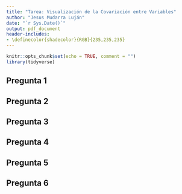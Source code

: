 ```yaml
---
title: "Tarea: Visualización de la Covariación entre Variables"
author: "Jesus Mudarra Luján"
date: "`r Sys.Date()`"
output: pdf_document
header-includes:
- \definecolor{shadecolor}{RGB}{235,235,235}
---
```


```r
knitr::opts_chunk$set(echo = TRUE, comment = "")
library(tidyverse)
```

## Pregunta 1

## Pregunta 2

## Pregunta 3

## Pregunta 4

## Pregunta 5

## Pregunta 6
